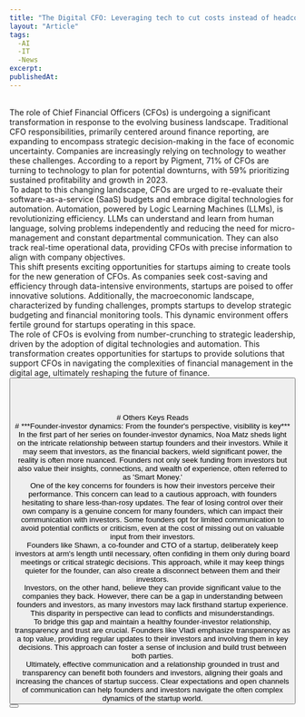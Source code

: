 ```yaml
---
title: "The Digital CFO: Leveraging tech to cut costs instead of headcounts"
layout: "Article"
tags: 
  -AI 
  -IT
  -News
excerpt:
publishedAt:
---
```

<br/>
The role of Chief Financial Officers (CFOs) is undergoing a significant transformation in response to the evolving business landscape. Traditional CFO responsibilities, primarily centered around finance reporting, are expanding to encompass strategic decision-making in the face of economic uncertainty. Companies are increasingly relying on technology to weather these challenges. According to a report by Pigment, 71% of CFOs are turning to technology to plan for potential downturns, with 59% prioritizing sustained profitability and growth in 2023.
<br/>
To adapt to this changing landscape, CFOs are urged to re-evaluate their software-as-a-service (SaaS) budgets and embrace digital technologies for automation. Automation, powered by Logic Learning Machines (LLMs), is revolutionizing efficiency. LLMs can understand and learn from human language, solving problems independently and reducing the need for micro-management and constant departmental communication. They can also track real-time operational data, providing CFOs with precise information to align with company objectives.
<br/>
This shift presents exciting opportunities for startups aiming to create tools for the new generation of CFOs. As companies seek cost-saving and efficiency through data-intensive environments, startups are poised to offer innovative solutions. Additionally, the macroeconomic landscape, characterized by funding challenges, prompts startups to develop strategic budgeting and financial monitoring tools. This dynamic environment offers fertile ground for startups operating in this space.
<br/>
The role of CFOs is evolving from number-crunching to strategic leadership, driven by the adoption of digital technologies and automation. This transformation creates opportunities for startups to provide solutions that support CFOs in navigating the complexities of financial management in the digital age, ultimately reshaping the future of finance.
<br/>
<Button
  address="https://www.calcalistech.com/ctechnews/article/hku11xofgt"
  text="Source"
/>
<br/>
<br/>
<br/>
<br/>
# Others Keys Reads
<br/>
# ***Founder-investor dynamics: From the founder's perspective, visibility is key***
<br/>
In the first part of her series on founder-investor dynamics, Noa Matz sheds light on the intricate relationship between startup founders and their investors. While it may seem that investors, as the financial backers, wield significant power, the reality is often more nuanced. Founders not only seek funding from investors but also value their insights, connections, and wealth of experience, often referred to as 'Smart Money.'
<br/>
One of the key concerns for founders is how their investors perceive their performance. This concern can lead to a cautious approach, with founders hesitating to share less-than-rosy updates. The fear of losing control over their own company is a genuine concern for many founders, which can impact their communication with investors. Some founders opt for limited communication to avoid potential conflicts or criticism, even at the cost of missing out on valuable input from their investors.
<br/>
Founders like Shawn, a co-founder and CTO of a startup, deliberately keep investors at arm's length until necessary, often confiding in them only during board meetings or critical strategic decisions. This approach, while it may keep things quieter for the founder, can also create a disconnect between them and their investors.
<br/>
Investors, on the other hand, believe they can provide significant value to the companies they back. However, there can be a gap in understanding between founders and investors, as many investors may lack firsthand startup experience. This disparity in perspective can lead to conflicts and misunderstandings.
<br/>
To bridge this gap and maintain a healthy founder-investor relationship, transparency and trust are crucial. Founders like Vladi emphasize transparency as a top value, providing regular updates to their investors and involving them in key decisions. This approach can foster a sense of inclusion and build trust between both parties.
<br/>
Ultimately, effective communication and a relationship grounded in trust and transparency can benefit both founders and investors, aligning their goals and increasing the chances of startup success. Clear expectations and open channels of communication can help founders and investors navigate the often complex dynamics of the startup world.
<br/>
<Button
  address="https://www.calcalistech.com/ctechnews/article/rkfxdpmx6"
  text="Source"
/>

